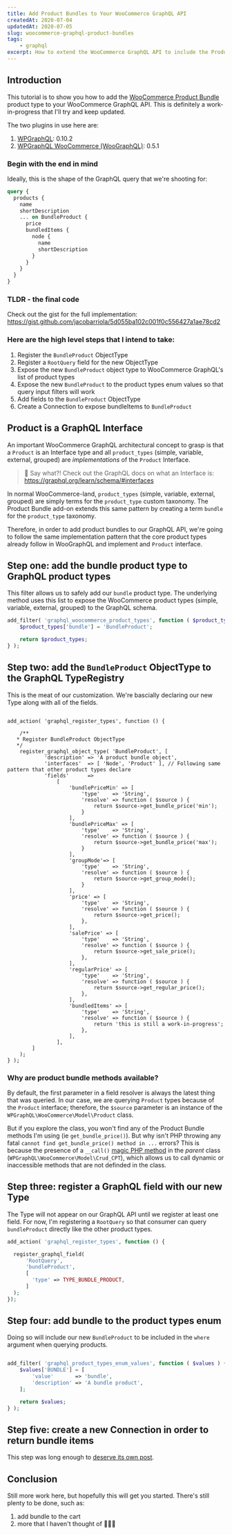 ```yaml
---
title: Add Product Bundles to Your WooCommerce GraphQL API
createdAt: 2020-07-04
updatedAt: 2020-07-05
slug: woocommerce-graphql-product-bundles
tags:
	- graphql
excerpt: How to extend the WooCommerce GraphQL API to include the Product Bundles add-on via WPGraphQL WPGraphQL WooCommerce (WooGraphQL)
---
```


## Introduction

This tutorial is to show you how to add the [WooCommerce Product Bundle](https://woocommerce.com/products/product-bundles/ 'WooCommerce Product Bundle add on documentation') product type to your WooCommerce GraphQL API. This is definitely a work-in-progress that I'll try and keep updated.

The two plugins in use here are:

1. [WPGraphQL](https://github.com/wp-graphql/wp-graphql 'WPGraphQL Github repository'): 0.10.2
2. [WPGraphQL WooCommerce (WooGraphQL)](https://github.com/wp-graphql/wp-graphql-woocommerce 'WPGraphQL WooCommerce Github repository'): 0.5.1

### Begin with the end in mind

Ideally, this is the shape of the GraphQL query that we're shooting for:

```graphql
query {
  products {
    name
    shortDescription
    ... on BundleProduct {
      price
      bundledItems {
        node {
          name
          shortDescription
        }
      }
    }
  }
}
```

### TLDR - the final code

Check out the gist for the full implementation: https://gist.github.com/jacobarriola/5d055ba102c001f0c556427a1ae78cd2

### Here are the high level steps that I intend to take:

1. Register the `BundleProduct` ObjectType
2. Register a `RootQuery` field for the new ObjectType
3. Expose the new `BundleProduct` object type to WooCommerce GraphQL's list of product types
4. Expose the new `BundleProduct` to the product types enum values so that query input filters will work
5. Add fields to the `BundleProduct` ObjectType
6. Create a Connection to expose bundleItems to `BundleProduct`

## Product is a GraphQL Interface

An important WooCommerce GraphQL architectural concept to grasp is that a `Product` is an Interface type and all `product_types` (simple, variable, external, grouped) are _implementations_ of the `Product` Interface.

> 📕 Say what?! Check out the GraphQL docs on what an Interface is: https://graphql.org/learn/schema/#interfaces

In normal WooCommerce-land, `product_types` (simple, variable, external, grouped) are simply terms for the `product_type` custom taxonomy. The Product Bundle add-on extends this same pattern by creating a term `bundle` for the `product_type` taxonomy.

Therefore, in order to add product bundles to our GraphQL API, we're going to follow the same implementation pattern that the core product types already follow in WooGraphQL and implement and `Product` interface.

## Step one: add the bundle product type to GraphQL product types

This filter allows us to safely add our `bundle` product type. The underlying method uses this list to expose the WooCommerce product types (simple, variable, external, grouped) to the GraphQL schema.

```php
add_filter( 'graphql_woocommerce_product_types', function ( $product_types ) {
	$product_types['bundle'] = 'BundleProduct';

	return $product_types;
} );
```

## Step two: add the `BundleProduct` ObjectType to the GraphQL TypeRegistry

This is the meat of our customization. We're bascially declaring our new Type along with all of the fields.

```php{numberLines: true}

add_action( 'graphql_register_types', function () {

	/**
   * Register BundleProduct ObjectType
   */
	register_graphql_object_type( 'BundleProduct', [
			'description' => 'A product bundle object',
			'interfaces'  => [ 'Node', 'Product' ], // Following same pattern that other product types declare
			'fields'      =>
				[
					'bundlePriceMin' => [
						'type'    => 'String',
						'resolve' => function ( $source ) {
							return $source->get_bundle_price('min');
						}
					],
					'bundlePriceMax' => [
						'type'    => 'String',
						'resolve' => function ( $source ) {
							return $source->get_bundle_price('max');
						}
					],
					'groupMode'=> [
						'type'    => 'String',
						'resolve' => function ( $source ) {
							return $source->get_group_mode();
						}
					],
					'price' => [
						'type'    => 'String',
						'resolve' => function ( $source ) {
							return $source->get_price();
						},
					],
					'salePrice' => [
						'type'    => 'String',
						'resolve' => function ( $source ) {
							return $source->get_sale_price();
						},
					],
					'regularPrice' => [
						'type'    => 'String',
						'resolve' => function ( $source ) {
							return $source->get_regular_price();
						},
					],
					'bundledItems' => [
						'type'    => 'String',
						'resolve' => function ( $source ) {
							return 'this is still a work-in-progress';
						},
					],
				],
		]
	);
} );
```

### Why are product bundle methods available?

By default, the first parameter in a field resolver is always the latest thing that was queried. In our case, we are querying `Product` types because of the `Product` interface; therefore, the `$source` parameter is an instance of the `WPGraphQL\WooCommerce\Model\Product` class.

But if you explore the class, you won't find any of the Product Bundle methods I'm using (ie `get_bundle_price()`). But why isn't PHP throwing any fatal `cannot find get_bundle_price() method in ...` errors? This is because the presence of a `__call()` [magic PHP method](https://www.php.net/manual/en/language.oop5.magic.php 'Documentation on magic methods') in the _parent_ class (`WPGraphQL\WooCommerce\Model\Crud_CPT`), which allows us to call dynamic or inaccessible methods that are not definded in the class.

## Step three: register a GraphQL field with our new Type

The Type will not appear on our GraphQL API until we register at least one field. For now, I'm registering a `RootQuery` so that consumer can query `bundleProduct` directly like the other product types.

```php
add_action( 'graphql_register_types', function () {

  register_graphql_field(
      'RootQuery',
      'bundleProduct',
      [
        'type' => TYPE_BUNDLE_PRODUCT,
      ]
  );
});

```

## Step four: add bundle to the product types enum

Doing so will include our new `BundleProduct` to be included in the `where` argument when querying products.

```php

add_filter( 'graphql_product_types_enum_values', function ( $values ) {
	$values['BUNDLE'] = [
		'value'       => 'bundle',
		'description' => 'A bundle product',
	];

	return $values;
} );

```

## Step five: create a new Connection in order to return bundle items

This step was long enough to [deserve its own post](/post/graphql-woocommerce-connection-product-bundles).

## Conclusion

Still more work here, but hopefully this will get you started. There's still plenty to be done, such as:

1. add bundle to the cart
2. more that I haven't thought of 🤷🏽‍♂️
